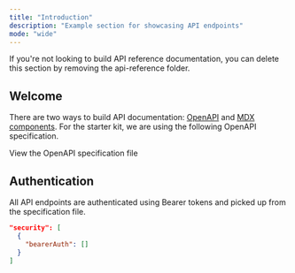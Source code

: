 ```yaml
---
title: "Introduction"
description: "Example section for showcasing API endpoints"
mode: "wide"
---
```



<Note>
  If you're not looking to build API reference documentation, you can delete
  this section by removing the api-reference folder.
</Note>


## Welcome

There are two ways to build API documentation: [OpenAPI](https://mintlify.com/docs/api-playground/openapi/setup) and [MDX components](https://mintlify.com/docs/api-playground/mdx/configuration). For the starter kit, we are using the following OpenAPI specification.

<Card title="Plant Store Endpoints" icon="leaf" href="https://github.com/mintlify/starter/blob/main/api-reference/openapi.json">
  View the OpenAPI specification file
</Card>

## Authentication

All API endpoints are authenticated using Bearer tokens and picked up from the specification file.

```json
"security": [
  {
    "bearerAuth": []
  }
]
```